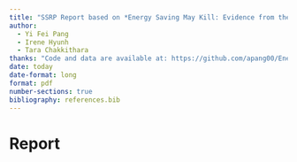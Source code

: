 ```yaml
---
title: "SSRP Report based on *Energy Saving May Kill: Evidence from the Fukushima Nuclear Accident* by He and Tanaka (2019)"
author:
  - Yi Fei Pang
  - Irene Hyunh
  - Tara Chakkithara
thanks: "Code and data are available at: https://github.com/apang00/Energy-Policy.git"
date: today
date-format: long
format: pdf
number-sections: true
bibliography: references.bib
---
```


# Report


